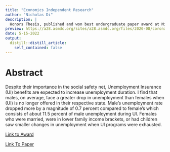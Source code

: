 ```yaml
---
title: "Economics Independent Research"
author: "Nicholas Di"
description: | 
  Honors Thesis, published and won best undergraduate paper award at Minnesota Economics Association 2022 Conference!
preview: https://a28.asmdc.org/sites/a28.asmdc.org/files/2020-08/coronavirusunemp2ealert.png
date: 5-15-2022
output:
  distill::distill_article:
    self_contained: false
---
```


# Abstract

Despite their importance in the social safety net, Unemployment Insurance (UI) benefits
are expected to increase unemployment duration. I find that males, on average, face a greater
drop in unemployment than females when (UI) is no longer offered in their respective state.
Male’s unemployment rate dropped more by a magnitude of 0.7 percent compared to female’s
which consists of about 11.5 percent of male unemployment during UI. Females who were
married, were in lower family income brackets, or had children saw smaller changes in
unemployment when UI programs were exhausted.

[Link to Award](https://mea.sites.grinnell.edu/annual-meetings/undergraduate-award-winners/)

[Link To Paper](https://drive.google.com/file/d/1mu5zalfmR6x9ZhgRcxH6Ey8aAp22TVcs/view?usp=sharing)